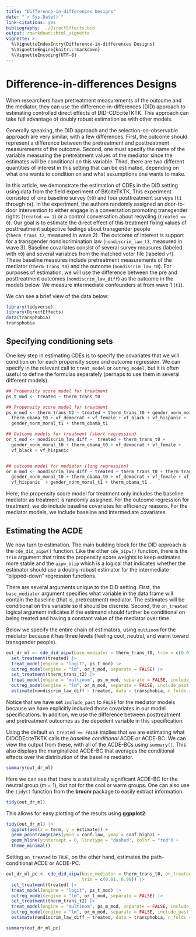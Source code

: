 ```yaml
---
title: "Difference-in-differences Designs"
date: "`r Sys.Date()`"
link-citations: yes
bibliography: ../DirectEffects.bib
output: rmarkdown::html_vignette
vignette: >
  %\VignetteIndexEntry{Difference-in-differences Designs}
  %\VignetteEngine{knitr::rmarkdown}
  %\VignetteEncoding{UTF-8}
---
```



# Difference-in-differences Designs

When researchers have pretreatment measurements of the outcome and the mediator, they can use the difference-in-differences (DID) approach to estimating controlled direct effects of DID-CDEciteTKTK. This approach can take full advantage of doubly robust estimation as with other models. 

Generally speaking, the DID approach and the selection-on-observable approach are very similar, with a few differences. First, the outcome should represent a difference between the pretreatment and posttreatment measurements of the outcome. Second, one must specify the name of the variable measuring the pretreatment values of the mediator since the estimates will be conditional on this variable. Third, there are two different quantities of interest in this setting that can be estimated, depending on what one wants to condition on and what assumptions one wants to make. 


In this article, we demonstrate the estimation of CDEs in the DID setting using data from the field experiment of BKciteTKTK. This experiment consisted of one baseline survey (`t0`) and four posttreatment surveys (`t1` through `t4`). In the experiment, the authors randomly assigned an door-to-door intervention to either engage in a conversation promoting transgender rights (`treated == 1`) or a control conversation about recycling (`treated == 0`). Our goal is to estimate the direct effect of this treatment fixing values of posttreatment subjective feelings about transgender people (`therm_trans_t2`, measured in wave 2). The outcome of interest is support for a transgender nondiscrimination law (`nondiscrim_law_t3`, measured in wave 3). Baseline covariates consist of several survey measures (labeled with `t0`) and several variables from the matched voter file (labeled `vf`). These baseline measures include pretreatment measurements of the mediator (`therm_trans_t0`) and the outcome (`nondiscrim_law_t0`). For purposes of estimation, we will use the difference between the pre and posttreatment outcomes (`nondiscrim_law_diff`) as the outcome in the models below.  We measure intermediate confounders at from wave 1 (`t1`). 

We can see a brief view of the data below:

```r
library(tidyverse)
library(DirectEffects)
data(transphobia)
transphobia
```


## Specifying conditioning sets 

One key step in estimating CDEs is to specify the covariates that we will condition on for each propensity score and outcome regression. We can specify in the relevant call to `treat_model` or `outreg_model`, but it is often useful to define the formulas separately (perhaps to use them in several different models). 


```r
## Propensity score model for treatment
ps_t_mod <- treated ~ therm_trans_t0

## Propensity score model for treatment
ps_m_mod <- therm_trans_t2 ~ treated + therm_trans_t0 + gender_norm_moral_t0 +
  therm_obama_t0 + vf_democrat + vf_female + vf_black + vf_hispanic +
  gender_norm_moral_t1 + therm_obama_t1 

## Outcome models for treatment (short regression)
or_t_mod <- nondiscrim_law_diff ~  treated + therm_trans_t0 +
  gender_norm_moral_t0 + therm_obama_t0 + vf_democrat + vf_female +
  vf_black + vf_hispanic


## outcome model for mediator (long regression)
or_m_mod <- nondiscrim_law_diff ~ treated + therm_trans_t0 + therm_trans_t2 +
  gender_norm_moral_t0 + therm_obama_t0 + vf_democrat + vf_female + vf_black +
  vf_hispanic  + gender_norm_moral_t1 + therm_obama_t1
```

Here, the propensity score model for treatment only includes the baseline mediator as treatment is randomly assigned. For the outcome regression for treatment, we do include baseline covariates for efficiency reasons. For the mediator models, we include baseline and intermediate covariates. 



## Estimating the ACDE

We now turn to estimation. The main building block for the DID approach is the `cde_did_aipw()` function. Like the other `cde_aipw()` function, there is the `trim` argument that trims the propensity score weights to keep estimates more stable and the `aipw_blip` which is a logical that indicates whether the estimator should use a doubly-robust estimator for the intermediate "blipped-down" regression functions.  

There are several arguments unique to the DID setting. First, the `base_mediator` argument specifies what variable in the data frame will contain the baseline (that is, pretreatment) mediator. The estimates will be conditional on this variable so it should be discrete. Second, the `on_treated` logical argument indicates if the estimand should further be conditional on being treated and having a constant value of the mediator over time.

Below we specify the entire chain of estimators, using `multinom` for the mediator because it has three levels (feeling cool, neutral, and warm toward transgender people). 

```r
out_dr_ml <- cde_did_aipw(base_mediator = therm_trans_t0, trim = c(0.01, 0.99)) |>
  set_treatment(treated) |>
  treat_model(engine = "logit", ps_t_mod) |>
  outreg_model(engine = "lm", or_t_mod, separate = FALSE) |>
  set_treatment(therm_trans_t2) |>
  treat_model(engine = "multinom", ps_m_mod, separate = FALSE, include_past = FALSE) |>
  outreg_model(engine = "lm", or_m_mod, separate = FALSE, include_past = FALSE) |>
  estimate(nondiscrim_law_diff ~ treated, data = transphobia, n_folds = 5)
```

Notice that we have set `include_past` to `FALSE` for the mediator models because we have explicitly included those covariates in our model specifications. In addition, we use the difference between posttreatment and pretreatment outcomes as the depedent variable in this specification. 


Using the default `on_treated == FALSE` implies that we are estimating what DIDCDEciteTKTK calls the *baseline conditional* ACDE or ACDE-BC. We can view the output from these, with all of the ACDE-BCs using `summary()`. This also displays the marginalized ACDE-BC that averages the conditional effects over the distribution of the baseline mediator. 

```r
summary(out_dr_ml)
```


Here we can see that there is a statistically significant ACDE-BC for the neutral group (m = 1), but not for the cool or warm groups.  One can also use the `tidy()` function from the **broom** package to easily extract information:

```r
tidy(out_dr_ml)
```


This allows for easy plotting of the results using **ggpplot2**:

```r
tidy(out_dr_ml) |>
  ggplot(aes(x = term, y = estimate)) +
  geom_pointrange(aes(ymin = conf.low, ymax = conf.high)) +
  geom_hline(yintercept = 0, linetype = "dashed", color = "red") +
  theme_minimal()
```

Setting `on_treated` to `TRUE`, on the other hand, estimates the path-conditional ACDE or ACDE-PC.  

```r
out_dr_ml_pc <- cde_did_aipw(base_mediator = therm_trans_t0, on_treated = TRUE,
                             trim = c(0.01, 0.99)) |>
  set_treatment(treated) |>
  treat_model(engine = "logit", ps_t_mod) |>
  outreg_model(engine = "lm", or_t_mod, separate = FALSE) |>
  set_treatment(therm_trans_t2) |>
  treat_model(engine = "multinom", ps_m_mod, separate = FALSE, include_past = FALSE) |>
  outreg_model(engine = "lm", or_m_mod, separate = FALSE, include_past = FALSE) |>
  estimate(nondiscrim_law_diff ~ treated, data = transphobia, n_folds = 5)

summary(out_dr_ml_pc)
```




